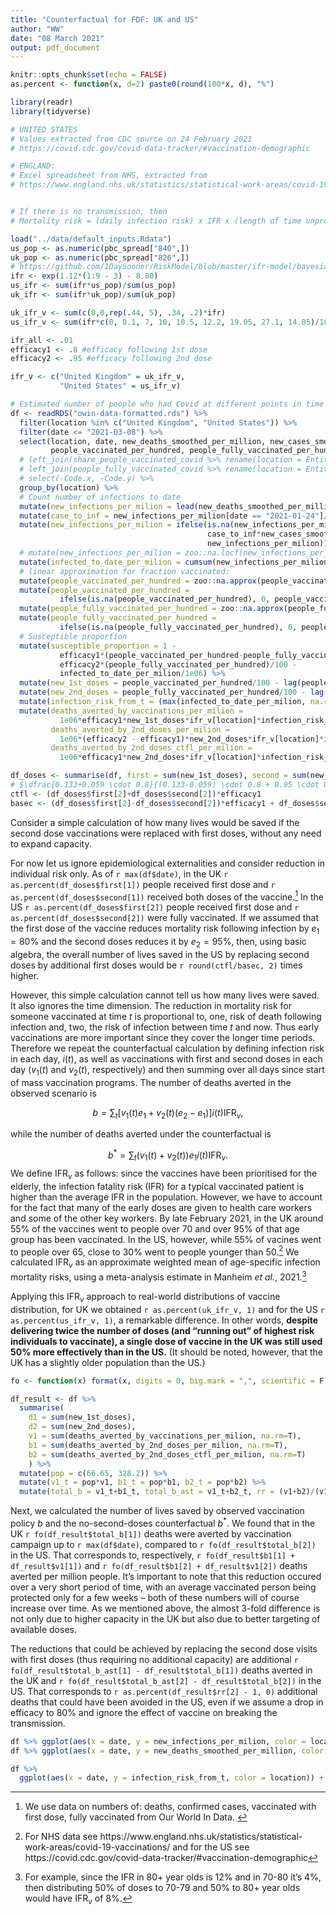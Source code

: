 ```yaml
---
title: "Counterfactual for FDF: UK and US"
author: "WW"
date: "08 March 2021"
output: pdf_document
---
```


```r
knitr::opts_chunk$set(echo = FALSE)
as.percent <- function(x, d=2) paste0(round(100*x, d), "%")
```

```r
library(readr)
library(tidyverse)

# UNITED STATES
# Values extracted from CDC source on 24 February 2021
# https://covid.cdc.gov/covid-data-tracker/#vaccination-demographic

# ENGLAND:
# Excel spreadsheet from NHS, extracted from 
# https://www.england.nhs.uk/statistics/statistical-work-areas/covid-19-vaccinations/


# If there is no transmission, then
# Mortality risk = (daily infection risk) x IFR x (length of time unprotected)

load("../data/default_inputs.Rdata")
us_pop <- as.numeric(pbc_spread["840",])
uk_pop <- as.numeric(pbc_spread["826",])
# https://github.com/1DaySooner/RiskModel/blob/master/ifr-model/bayesian_ifr_model.pdf
ifr <- exp(1.12*(1:9 - 3) - 8.80)
us_ifr <- sum(ifr*us_pop)/sum(us_pop)
uk_ifr <- sum(ifr*uk_pop)/sum(uk_pop)

uk_ifr_v <- sum(c(0,0,rep(.44, 5), .34, .2)*ifr)
us_ifr_v <- sum(ifr*c(0, 0.1, 7, 10, 10.5, 12.2, 19.05, 27.1, 14.05)/100)

ifr_all <- .01
efficacy1 <- .8 #efficacy following 1st dose
efficacy2 <- .95 #efficacy following 2nd dose

ifr_v <- c("United Kingdom" = uk_ifr_v, 
           "United States" = us_ifr_v)

# Estimated number of people who had Covid at different points in time
df <- readRDS("owin-data-formatted.rds") %>% 
  filter(location %in% c("United Kingdom", "United States")) %>% 
  filter(date <= "2021-03-08") %>%
  select(location, date, new_deaths_smoothed_per_million, new_cases_smoothed_per_million,
         people_vaccinated_per_hundred, people_fully_vaccinated_per_hundred) %>%
  # left_join(share_people_vaccinated_covid %>% rename(location = Entity, date = Date), by = c("location", "date")) %>%
  # left_join(people_fully_vaccinated_covid %>% rename(location = Entity, date = Date), by = c("location", "date")) %>%
  # select(-Code.x, -Code.y) %>% 
  group_by(location) %>%
  # Count number of infections to date
  mutate(new_infections_per_milion = lead(new_deaths_smoothed_per_million, 30)/uk_ifr) %>% 
  mutate(case_to_inf = new_infections_per_milion[date == "2021-01-24"]/new_cases_smoothed_per_million[date == "2021-01-24"]) %>%
  mutate(new_infections_per_milion = ifelse(is.na(new_infections_per_milion), 
                                            case_to_inf*new_cases_smoothed_per_million, 
                                            new_infections_per_milion)) %>%
  # mutate(new_infections_per_milion = zoo::na.locf(new_infections_per_milion, na.rm=F)) %>% 
  mutate(infected_to_date_per_milion = cumsum(new_infections_per_milion)) %>% 
  # linear approximation for fraction vaccinated:
  mutate(people_vaccinated_per_hundred = zoo::na.approx(people_vaccinated_per_hundred, na.rm=FALSE)) %>%
  mutate(people_vaccinated_per_hundred = 
           ifelse(is.na(people_vaccinated_per_hundred), 0, people_vaccinated_per_hundred)) %>%
  mutate(people_fully_vaccinated_per_hundred = zoo::na.approx(people_fully_vaccinated_per_hundred, na.rm=FALSE)) %>%
  mutate(people_fully_vaccinated_per_hundred = 
           ifelse(is.na(people_fully_vaccinated_per_hundred), 0, people_fully_vaccinated_per_hundred)) %>%
  # Susceptible proportion
  mutate(susceptible_proportion = 1 - 
           efficacy1*(people_vaccinated_per_hundred-people_fully_vaccinated_per_hundred)/100 -
           efficacy2*(people_fully_vaccinated_per_hundred)/100 -
           infected_to_date_per_milion/1e06) %>%
  mutate(new_1st_doses = people_vaccinated_per_hundred/100 - lag(people_vaccinated_per_hundred, 1, default = 0)/100) %>%
  mutate(new_2nd_doses = people_fully_vaccinated_per_hundred/100 - lag(people_fully_vaccinated_per_hundred, 1, default = 0)/100) %>%
  mutate(infection_risk_from_t = (max(infected_to_date_per_milion, na.rm=T) - infected_to_date_per_milion) / 1e06) %>%
  mutate(deaths_averted_by_vaccinations_per_milion = 
           1e06*efficacy1*new_1st_doses*ifr_v[location]*infection_risk_from_t,
         deaths_averted_by_2nd_doses_per_milion = 
           1e06*(efficacy2 - efficacy1)*new_2nd_doses*ifr_v[location]*infection_risk_from_t,
         deaths_averted_by_2nd_doses_ctfl_per_milion = 
           1e06*efficacy1*new_2nd_doses*ifr_v[location]*infection_risk_from_t)


```

```r
df_doses <- summarise(df, first = sum(new_1st_doses), second = sum(new_2nd_doses))
# $\dfrac{0.133+0.059 \cdot 0.8}{(0.133-0.059) \cdot 0.8 + 0.95 \cdot 0.059} = 1.33$
ctfl <- (df_doses$first[2]+df_doses$second[2])*efficacy1
basec <- (df_doses$first[2]-df_doses$second[2])*efficacy1 + df_doses$second[2]*efficacy2

```

Consider a simple calculation of how many lives would be saved if the second dose vaccinations were replaced with first doses, without any need to expand capacity. 

For now let us ignore epidemiological externalities and consider reduction in individual risk only. As of `r max(df$date)`, in the UK `r as.percent(df_doses$first[1])` people received first dose and `r as.percent(df_doses$second[1])` received both doses of the vaccine.^[We use data on numbers of: deaths, confirmed cases, vaccinated with first dose, fully vaccinated from Our World In Data. 
] In the US `r as.percent(df_doses$first[2])` people received first dose and `r as.percent(df_doses$second[2])` were fully vaccinated. If we assumed that the first dose of the vaccine reduces mortality risk following infection by $e_1=80\%$ and the second doses reduces it by $e_2=95\%$, then, using basic algebra, the overall number of lives saved in the US by replacing second doses by additional first doses would be `r round(ctfl/basec, 2)` times higher. 

However, this simple calculation cannot tell us how many lives were saved. It also ignores the time dimension. The reduction in mortality risk for someone vaccinated at time $t$ is proportional to, one, risk of death following infection and, two, the risk of infection between time $t$ and now. Thus early vaccinations are more important since they cover the longer time periods. Therefore we repeat the counterfactual calculation by defining infection risk in each day, $i(t)$, as well as vaccinations with first and second doses in each day ($v_1(t)$ and $v_2(t)$, respectively) and then summing over all days since start of mass vaccination programs. The number of deaths averted in the observed scenario is

$$
b = \sum_t [v_1(t)e_1 + v_2(t)(e_2-e_1)]i(t)\text{IFR}_v,
$$

while the number of deaths averted under the counterfactual is 

$$
b^\ast = \sum_t (v_1(t) + v_2(t))e_1i(t)\text{IFR}_v .
$$
We define $\text{IFR}_v$ as follows: since the vaccines have been prioritised for the elderly, the infection fatality risk (IFR) for a typical vaccinated patient is higher than the average IFR in the population. However, we have to account for the fact that many of the early doses are given to health care workers and some of the other key workers. By late February 2021, in the UK around 55% of the vaccines went to people over 70 and over 95% of that age group has been vaccinated. In the US, however, while 55% of vacines went to people over 65, close to 30% went to people younger than 50.^[For NHS data see https://www.england.nhs.uk/statistics/statistical-work-areas/covid-19-vaccinations/ and for the US see https://covid.cdc.gov/covid-data-tracker/#vaccination-demographic] We calculated $\text{IFR}_v$ as an approximate weighted mean of age-specific infection mortality risks, using a meta-analysis estimate in Manheim _et al._, 2021.^[For example, since the IFR in 80+ year olds is 12% and in 70-80 it's 4%, then distributing 50% of doses to 70-79 and 50% to 80+ year olds would have $\text{IFR}_v$ of 8%.] 

Applying this $\text{IFR}_v$ approach to real-world distributions of vaccine distribution, for UK we obtained `r as.percent(uk_ifr_v, 1)` and for the US `r as.percent(us_ifr_v, 1)`, a remarkable difference. In other words, __despite delivering twice the number of doses (and "running out" of highest risk individuals to vaccinate), a single dose of vaccine in the UK was still used 50% more effectively than in the US.__ (It should be noted, however, that the UK has a slightly older population than the US.)


```r
fo <- function(x) format(x, digits = 0, big.mark = ",", scientific = F)

df_result <- df %>%
  summarise(
    d1 = sum(new_1st_doses),
    d2 = sum(new_2nd_doses),
    v1 = sum(deaths_averted_by_vaccinations_per_milion, na.rm=T),
    b1 = sum(deaths_averted_by_2nd_doses_per_milion, na.rm=T),
    b2 = sum(deaths_averted_by_2nd_doses_ctfl_per_milion, na.rm=T)
    ) %>%
  mutate(pop = c(66.65, 328.2)) %>%
  mutate(v1_t = pop*v1, b1_t = pop*b1, b2_t = pop*b2) %>%
  mutate(total_b = v1_t+b1_t, total_b_ast = v1_t+b2_t, rr = (v1+b2)/(v1+b1))
```

Next, we calculated the number of lives saved by observed vaccination policy $b$ and the no-second-doses counterfactual $b^*$. We found that in the UK `r fo(df_result$total_b[1])` deaths were averted by vaccination campaign up to `r max(df$date)`, compared to `r fo(df_result$total_b[2])` in the US. That corresponds to, respectively, `r fo(df_result$b1[1] + df_result$v1[1])` and `r fo(df_result$b1[2] + df_result$v1[2])` deaths averted per million people. It's important to note that this reduction occured over a very short period of time, with an average vaccinated person being protected only for a few weeks -- both of these numbers will of course increase over time. As we mentioned above, the almost 3-fold difference is not only due to higher capacity in the UK but also due to better targeting of available doses.

The reductions that could be achieved by replacing the second dose visits with first doses (thus requiring no additional capacity) are additional `r fo(df_result$total_b_ast[1] - df_result$total_b[1])` deaths averted in the UK and `r fo(df_result$total_b_ast[2] - df_result$total_b[2])` in the US. That corresponds to `r as.percent(df_result$rr[2] - 1, 0)` additional deaths that could have been avoided in the US, even if we assume a drop in efficacy to 80% and ignore the effect of vaccine on breaking the transmission.




```r
df %>% ggplot(aes(x = date, y = new_infections_per_milion, color = location)) + geom_line()
df %>% ggplot(aes(x = date, y = new_deaths_smoothed_per_million, color = location)) + geom_line()

df %>% 
  ggplot(aes(x = date, y = infection_risk_from_t, color = location)) + geom_line()
```

